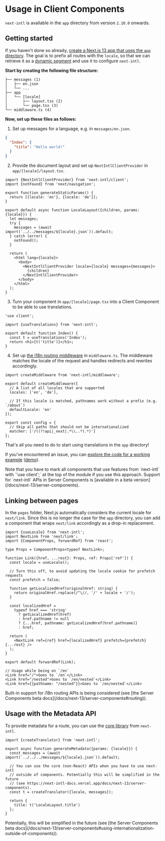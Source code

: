 
# Usage in Client Components

`next-intl` is available in the `app` directory from version `2.10.0` onwards.

## Getting started

If you haven't done so already, [create a Next.js 13 app that uses the `app` directory](https://beta.nextjs.org/docs/installation). The goal is to prefix all routes with the `locale`, so that we can retrieve it as a [dynamic segment](https://beta.nextjs.org/docs/routing/defining-routes#dynamic-segments) and use it to configure `next-intl`.

**Start by creating the following file structure:**

```
├── messages (1)
│   ├── en.json
│   └── ...
├── app
│   └── [locale]
│       ├── layout.tsx (2)
│       └── page.tsx (3)
└── middleware.ts (4)
```

**Now, set up these files as follows:**

1. Set up messages for a language, e.g. in `messages/en.json`.

```json filename="messages/en.json"
{
  "Index": {
    "title": "Hello world!"
  }
}
```

2. Provide the document layout and set up `NextIntlClientProvider` in `app/[locale]/layout.tsx`.

```tsx filename="app/[locale]/layout.tsx"
import {NextIntlClientProvider} from 'next-intl/client';
import {notFound} from 'next/navigation';

export function generateStaticParams() {
  return [{locale: 'en'}, {locale: 'de'}];
}

export default async function LocaleLayout({children, params: {locale}}) {
  let messages;
  try {
    messages = (await import(`../../messages/${locale}.json`)).default;
  } catch (error) {
    notFound();
  }

  return (
    <html lang={locale}>
      <body>
        <NextIntlClientProvider locale={locale} messages={messages}>
          {children}
        </NextIntlClientProvider>
      </body>
    </html>
  );
}
```

3. Turn your component in `app/[locale]/page.tsx` into a Client Component to be able to use translations.

```tsx filename="app/[locale]/page.tsx"
'use client';

import {useTranslations} from 'next-intl';

export default function Index() {
  const t = useTranslations('Index');
  return <h1>{t('title')}</h1>;
}
```

4. Set up [the i18n routing middleware](/docs/next-13/middleware) in `middleware.ts`. The middleware matches the locale of the request and handles redirects and rewrites accordingly.

```tsx filename="middleware.ts"
import createMiddleware from 'next-intl/middleware';

export default createMiddleware({
  // A list of all locales that are supported
  locales: ['en', 'de'],

  // If this locale is matched, pathnames work without a prefix (e.g. `/about`)
  defaultLocale: 'en'
});

export const config = {
  // Skip all paths that should not be internationalized
  matcher: ['/((?!api|_next|.*\\..*).*)']
};
```

That's all you need to do to start using translations in the `app` directory!

If you've encountered an issue, you can [explore the code for a working example](https://github.com/amannn/next-intl/tree/main/packages/example-next-13) ([demo](https://next-intl-examples-next-13.vercel.app)).

<Callout>
  Note that you have to mark all components that use features from `next-intl`
  with `'use client';` at the top of the module if you use this approach.
  Support for `next-intl` APIs in Server Components is [available in a beta
  version](/docs/next-13/server-components).
</Callout>

## Linking between pages

In the `pages` folder, Next.js automatically considers the current locale for `next/link`. Since this is no longer the case for the `app` directory, you can add a component that wraps `next/link` accordingly as a drop-in replacement.

```tsx filename="Link.tsx"
import {useLocale} from 'next-intl';
import NextLink from 'next/link';
import {ComponentProps, forwardRef} from 'react';

type Props = ComponentProps<typeof NextLink>;

function Link({href, ...rest}: Props, ref: Props['ref']) {
  const locale = useLocale();

  // Turn this off, to avoid updating the locale cookie for prefetch requests
  const prefetch = false;

  function getLocalizedHref(originalHref: string) {
    return originalHref.replace(/^\//, '/' + locale + '/');
  }

  const localizedHref =
    typeof href === 'string'
      ? getLocalizedHref(href)
      : href.pathname != null
      ? {...href, pathname: getLocalizedHref(href.pathname)}
      : href;

  return (
    <NextLink ref={ref} href={localizedHref} prefetch={prefetch} {...rest} />
  );
}

export default forwardRef(Link);
```

```tsx
// Usage while being on `/en`
<Link href="/">Goes to `/en`</Link>
<Link href="/nested">Goes to `/en/nested`</Link>
<Link href={{pathname: "/nested"}}>Goes to `/en/nested`</Link>
```

<Callout>
  Built-in support for i18n routing APIs is being considered (see [the Server
  Components beta docs](/docs/next-13/server-components#routing)).
</Callout>

## Usage with the Metadata API

To provide metadata for a route, you can use the [core library](/docs/usage/core-library) from `next-intl`.

```tsx filename="app/[locale]/layout.tsx"
import {createTranslator} from 'next-intl';

export async function generateMetadata({params: {locale}}) {
  const messages = (await import(`../../../messages/${locale}.json`)).default;

  // You can use the core (non-React) APIs when you have to use next-intl
  // outside of components. Potentially this will be simplified in the future
  // (see https://next-intl-docs.vercel.app/docs/next-13/server-components).
  const t = createTranslator({locale, messages});

  return {
    title: t('LocaleLayout.title')
  };
}
```

<Callout>
  Potentially, this will be simplified in the future (see [the Server Components
  beta
  docs](/docs/next-13/server-components#using-internationalization-outside-of-components)).
</Callout>

